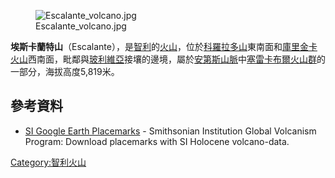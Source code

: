 [[Image:Escalante_volcano.jpg|right]]

{{coord|22|36.762|S|67|53.031|W|type:mountain_region:CL|display=title}}

'''埃斯卡蘭特山'''（Escalante），是[[智利|智利]]的[[火山|火山]]，位於[[科羅拉多山|科羅拉多山]]東南面和[[庫里金卡火山|庫里金卡火山]]西南面，毗鄰與[[玻利維亞|玻利維亞]]接壤的邊境，屬於[[安第斯山脈|安第斯山脈]]中[[塞雷卡布爾火山群|塞雷卡布爾火山群]]的一部分，海拔高度5,819米。

==參考資料==
* [http://www.volcano.si.edu/world/globallists.cfm?listpage=googleearth SI Google Earth Placemarks] {{Wayback|url=http://www.volcano.si.edu/world/globallists.cfm?listpage=googleearth |date=20141217193729 }} - Smithsonian Institution Global Volcanism Program: Download placemarks with SI  Holocene volcano-data.

{{Chile-geo-stub}}
[[Category:智利火山|Category:智利火山]]